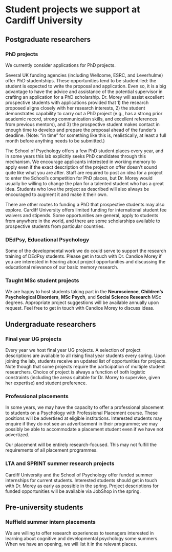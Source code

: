 # Student projects we support at Cardiff University

## Postgraduate researchers

### PhD projects

We currently consider applications for PhD projects.  

Several UK funding agencies (including Wellcome, ESRC, and Leverhulme) offer PhD studentships. These opportunities tend to be student-led: the student is expected to write the proposal and application. Even so, it is a big advantage to have the advice and assistance of the potential supervisor in crafting an application for a PhD scholarship. Dr. Morey will assist excellent prospective students with applications provided that 1) the research proposed aligns closely with her research interests, 2) the student demonstrates capability to carry out a PhD project (e.g., has a strong prior academic record, strong communication skills, and excellent references from previous mentors), and 3) the prospective student makes contact in enough time to develop and prepare the proposal ahead of the funder's deadline. (Note: "in time" for something like this is, realistically, at least a full month before anything needs to be submitted.)

The School of Psychology offers a few PhD student places every year, and in some years this lab explicitly seeks PhD candidates through this mechanism. We encourage applicants interested in working memory to apply even if the exact description of the project on offer doesn't sound quite like what you are after. Staff are required to post an idea for a project to enter the School's competition for PhD places, but Dr. Morey would usually be willing to change the plan for a talented student who has a great idea. Students who love the project as described will also always be encouraged to augment it and make it their own. 

There are other routes to funding a PhD that prospective students may also explore. Cardiff University offers limited funding for international student fee waivers and stipends. Some opportunities are general, apply to students from anywhere in the world, and there are some scholarships available to prospective students from particular countries. 


### DEdPsy, Educational Psychology

Some of the developmental work we do could serve to support the research training of DEdPsy students. Please get in touch with Dr. Candice Morey if you are interested in hearing about project opportunities and discussing the educational relevance of our basic memory research. 

### Taught MSc student projects

We are happy to host students taking part in the **Neuroscience**, **Children's Psychological Disorders**, **MSc Psych**, and **Social Science Research** MSc degrees. Appropriate project suggestions will be available annually upon request. Feel free to get in touch with Candice Morey to discuss ideas.

## Undergraduate researchers

### Final year UG projects

Every year we host final year UG projects. A selection of project descriptions are available to all rising final year students every spring. Upon joining the lab, students receive an updated list of opportunities for projects. Note though that some projects require the participation of multiple student researchers. Choice of project is always a function of both logistic constraints (including the areas suitable for Dr. Morey to supervise, given her expertise) and student preference.


### Professional placements

In some years, we may have the capacity to offer a professional placement to students on a Psychology with Professional Placement course. These positions will be advertised at eligible institutions. Interested students may enquire if they do not see an advertisement in their programme; we may possibly be able to accommodate a placement student even if we have not advertized. 

Our placement will be entirely research-focused. This may not fulfill the requirements of all placement programmes.

### LTA and SPRINT summer research projects

Cardiff University and the School of Psychology offer funded summer internships for current students. Interested students should get in touch with Dr. Morey as early as possible in the spring. Project descriptions for funded opportunities will be available via JobShop in the spring.

## Pre-university students

### Nuffield summer intern placements

We are willing to offer research experiences to teenagers interested in learning about cognitive and developmental psychology some summers. When we have an opening, we will list it in the relevant places.







